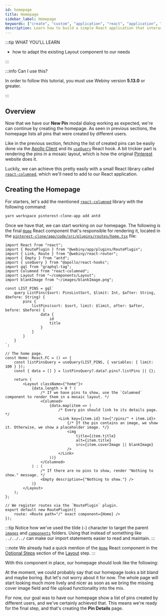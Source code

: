 ```yaml
---
id: homepage
title: Homepage
sidebar_label: Homepage
keywords: ["create", "custom", "application", "react", "application", "basic", "application", "layout"]
description: Learn how to build a simple React application that interacts with a GraphQL API.
---
```



:::tip WHAT YOU’LL LEARN

- how to adapt the existing Layout component to our needs

:::

:::info Can I use this?

In order to follow this tutorial, you must use Webiny version **5.13.0** or greater.

:::

## Overview

Now that we have our **New Pin** modal dialog working as expected, we're can continue by creating the homepage. As seen in previous sections, the homepage lists all pins that were created by different users.

Like in the previous section, fetching the list of created pins can be easily done via the [Apollo Client](https://www.apollographql.com/docs/react/v2/) and its [`useQuery`](https://www.apollographql.com/docs/react/v2/data/queries/#executing-a-query) React hook. A bit trickier part is rendering the pins in a mosaic layout, which is how the original [Pinterest](https://www.pinterest.com/) website does it.

<CenteredImage src={pinterestMosaicLayout} alt="Pinterest - The Mosaic Layout"/>

Luckily, we can achieve this pretty easily with a small React library called [`react-columned`](https://www.npmjs.com/package/react-columned), which we'll need to add to our React application.

## Creating the Homepage

For starters, let's add the mentioned [`react-columned`](https://www.npmjs.com/package/react-columned) library with the following command:

```bash
yarn workspace pinterest-clone-app add antd
```

Once we have that, we can start working on our homepage. The following is the final [`Home`](https://github.com/webiny/webiny-examples/blob/master/create-custom-application/04-react-application/04.03-homepage/pinterest-clone/app/code/src/plugins/routes/home.tsx#L25) React component that's responsible for rendering it, located in the [`pinterest-clone/app/code/src/plugins/routes/home.tsx`](https://github.com/webiny/webiny-examples/blob/master/create-custom-application/04-react-application/04.03-homepage/pinterest-clone/app/code/src/plugins/routes/home.tsx) file:

```tsx title="pinterest-clone/app/code/src/plugins/routes/home.tsx"
import React from "react";
import { RoutePlugin } from "@webiny/app/plugins/RoutePlugin";
import { Link, Route } from "@webiny/react-router";
import { Empty } from "antd";
import { useQuery } from "@apollo/react-hooks";
import gql from "graphql-tag";
import Columned from "react-columned";
import Layout from "~/components/Layout";
import blankImage from "~/images/blankImage.png";

const LIST_PINS = gql`
    query ListPins($sort: PinsListSort, $limit: Int, $after: String, $before: String) {
        pins {
            listPins(sort: $sort, limit: $limit, after: $after, before: $before) {
                data {
                    id
                    title
                }
            }
        }
    }
`;

// The home page.
const Home: React.FC = () => {
    const listPinsQuery = useQuery(LIST_PINS, { variables: { limit: 100 } });
    const { data = [] } = listPinsQuery?.data?.pins?.listPins || {};

    return (
        <Layout className={"home"}>
            {data.length > 0 ? (
                /* If we have pins to show, use the `Columned` component to render them in a mosaic layout. */
                <Columned>
                    {data.map(item => (
                        /* Every pin should link to its details page. */
                        <Link key={item.id} to={"/pins/" + item.id}>
                            {/* If the pin contains an image, we show it. Otherwise, we show a placeholder image. */}
                            <img
                                title={item.title}
                                alt={item.title}
                                src={item.coverImage || blankImage}
                            />
                        </Link>
                    ))}
                </Columned>
            ) : (
                /* If there are no pins to show, render "Nothing to show." message. */
                <Empty description={"Nothing to show."} />
            )}
        </Layout>
    );
};

// We register routes via the `RoutePlugin` plugin.
export default new RoutePlugin({
    route: <Route path="/" exact component={Home} />
});
```

:::tip
Notice how we've used the tilde (`~`) character to target the parent [`images`](#) and [`components`](#) folders. Using that instead of something like `../../../` can make our import statements easier to read and maintain.
:::

:::note
We already had a quick mention of the [`Home`](https://github.com/webiny/webiny-examples/blob/master/create-custom-application/04-react-application/04.01-layout/pinterest-clone/app/code/src/plugins/routes/home.tsx#L7) React component in the [Optional Steps](/docs/tutorials/create-custom-application/react-application/layout#optional-steps) section of the [Layout](/docs/tutorials/create-custom-application/react-application/layout) step.
:::


With this component in place, our homepage should look like the following:

<CenteredImage src={homepage} alt="Homepage - List of Pins"/>

At the moment, we could probably say that our homepage looks a bit bland and maybe boring. But let's not worry about it for now. The whole page will start looking much more lively and nicer as soon as we bring the missing cover image field and file upload functionality into the mix.

For now, our goal was to have our homepage show a list of pins created by different users, and we've certainly achieved that. This means we're ready for the final step, and that's creating the **Pin Details** page.
